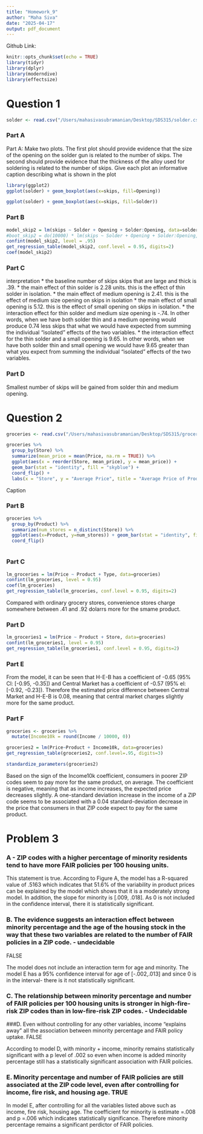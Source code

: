 ```yaml
---
title: "Homework_9"
author: "Maha Siva"
date: "2025-04-17"
output: pdf_document
---
```


Github Link: 


```r
knitr::opts_chunk$set(echo = TRUE)
library(tidyr)
library(dplyr)
library(moderndive)
library(effectsize)

```

# Question 1 
```r
solder <- read.csv("/Users/mahasivasubramanian/Desktop/SDS315/solder.csv")


```

### Part A
Part A: Make two plots. The first plot should provide evidence that the size of the opening on the solder
gun is related to the number of skips. The second should provide evidence that the thickness of the alloy
used for soldering is related to the number of skips. Give each plot an informative caption describing what is
shown in the plot

```r
library(ggplot2)
ggplot(solder) + geom_boxplot(aes(x=skips, fill=Opening))

```

```r
ggplot(solder) + geom_boxplot(aes(x=skips, fill=Solder))

```

### Part B 

```r
model_skip2 = lm(skips ~ Solder + Opening + Solder:Opening, data=solder)
#boot_skip2 = do(10000) * lm(skips ~ Solder + Opening + Solder:Opening, data=resample(solder))
confint(model_skip2, level = .95)
get_regression_table(model_skip2, conf.level = 0.95, digits=2)
coef(model_skip2)


```
### Part C 

interpretation 
* the baseline number of skips skips that are large and thick is .39. 
* the main effect of thin solder is 2.28 units. this is the effect of thin solder in isolation. 
* the main effect of medium opening is 2.41. this is the effect of medium size opening on skips in isolation 
* the main effect of small opening is 5.12. this is the effect of small opening on skips in isolation. 
* the interaction effect for thin solder and medium size opening is -.74. In other words, when we have both solder thin and a medium opening would produce 0.74 less skips that what we would have expected from summing the individual “isolated” effects of the two variables.
* the interaction effect for the thin solder and a small opening is 9.65. In other words, when we have both solder thin and small opening we would have 9.65 greater than what you expect from summing the individual “isolated” effects of the two variables.

### Part D 
Smallest number of skips will be gained from solder thin and medium opening. 

# Question 2 

```r
groceries <- read.csv("/Users/mahasivasubramanian/Desktop/SDS315/groceries.csv")

```

```r

groceries %>%
  group_by(Store) %>%
  summarize(mean_price = mean(Price, na.rm = TRUE)) %>%
  ggplot(aes(x = reorder(Store, mean_price), y = mean_price)) +
  geom_bar(stat = "identity", fill = "skyblue") +
  coord_flip() +
  labs(x = "Store", y = "Average Price", title = "Average Price of Products by Store")
```
Caption 

### Part B 
```r
groceries %>%
  group_by(Product) %>%
  summarize(num_stores = n_distinct(Store)) %>%
  ggplot(aes(x=Product, y=num_stores)) + geom_bar(stat = "identity", fill = "darkseagreen") +
  coord_flip() 



```
### Part C 
```r
lm_groceries = lm(Price ~ Product + Type, data=groceries)
confint(lm_groceries, level = 0.95)
coef(lm_groceries)
get_regression_table(lm_groceries, conf.level = 0.95, digits=2)

```

Compared with ordinary grocery stores, convenience stores charge somewhere between .41 and .92 dolarrs more for the smame product. 

### Part D 
```r

lm_groceries1 = lm(Price ~ Product + Store, data=groceries)
confint(lm_groceries1, level = 0.95)
get_regression_table(lm_groceries1, conf.level = 0.95, digits=2)

```



### Part E

From the model, it can be seen that H-E-B has a coefficient of -0.65 (95% Cl: [-0.95, -0.35]) and Central Market has a coefficient of -0.57 (95% el: [-0.92, -0.23]). Therefore the estimated price difference between Central Market and H-E-B is 0.08, meaning that central market charges slightly more for the same product. 


### Part F 
```r
groceries <- groceries %>% 
  mutate(Income10k = round(Income / 10000, 0))

groceries2 = lm(Price~Product + Income10k, data=groceries)
get_regression_table(groceries2, conf.level=.95, digits=3)

standardize_parameters(groceries2)

```

Based on the sign of the Income10k coefficient, consumers in poorer ZIP codes seem to pay more for the same product, on average. The coefficient is negative, meaning that as income increases, the expected price decreases slightly. A one-standard deviation increase in the income of a ZIP code seems to be associated with a 0.04 standard-deviation decrease in the price that consumers in that ZIP code expect to pay for the same product.





# Problem 3 


### A - ZIP codes with a higher percentage of minority residents tend to have more FAIR policies per 100 housing units.

This statement is true. According to Figure A, the model has a R-squared value of .5163 which indicates that 51.6% of the variability in product prices can be explained by the model which shows that it is a moderately strong model. In addition, the slope for minority is [.009, .018]. As 0 is not included in the confidence interval, there it is statistically significant.


### B. The evidence suggests an interaction effect between minority percentage and the age of the housing stock in the way that these two variables are related to the number of FAIR policies in a ZIP code. - undecidable

FALSE

The model does not include an interaction term for age and minority. The model E has a 95% confidence interval for age of [-.002,.013] and since 0 is in the interval- there is it not statistically significant.

### C. The relationship between minority percentage and number of FAIR policies per 100 housing units is stronger in high-fire-risk ZIP codes than in low-fire-risk ZIP codes. - Undecidable

###D. Even without controlling for any other variables, income “explains away” all the association between minority percentage and FAIR policy uptake. FALSE 

According to model D, with minority + income, minority remains statistically significant with a p level of .002 so even when income is added minority percentage still has a statistically significant association with FAIR policies. 

### E. Minority percentage and number of FAIR policies are still associated at the ZIP code level, even after controlling for income, fire risk, and housing age. TRUE 

In model E, after controlling for all the variables listed above such as income, fire risk, housing age. The coefficient for minority is estimate =.008 and p =.006 which indicates statistically significance. Therefore minority percentage remains a significant perdictor of FAIR policies. 




